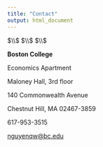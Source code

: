 ```yaml
---
title: "Contact"
output: html_document
---
```


$\\$
$\\$
$\\$



**Boston College**

Economics Apartment

Maloney Hall, 3rd floor

140 Commonwealth Avenue

Chestnut Hill, MA 02467-3859

617-953-3515

[nguyenqw@bc.edu](mailto:nguyenqw@bc.edu)

